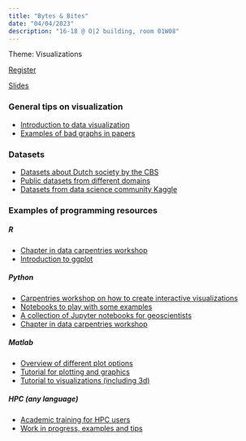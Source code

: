 ```yaml
---
title: "Bytes & Bites"
date: "04/04/2023"
description: "16-18 @ O|2 building, room 01W08"
---
```


Theme: Visualizations

[Register](https://vu-nl.libcal.com/event/4023149)

[Slides](04_April_23_visualizations.pdf)

### General tips on visualization
- [Introduction to data visualization](https://carpentries-incubator.github.io/intro-data-viz/)
- [Examples of bad graphs in papers](https://www.biostat.wisc.edu/~kbroman/topten_worstgraphs/)

### Datasets
- [Datasets about Dutch society by the CBS](https://opendata.cbs.nl/statline/#/CBS/en/navigatieScherm/thema)
- [Public datasets from different domains](https://github.com/awesomedata/awesome-public-datasets)
- [Datasets from data science community Kaggle](https://www.kaggle.com/datasets)

### Examples of programming resources

##### R
- [Chapter in data carpentries workshop](https://datacarpentry.org/R-ecology-lesson/04-visualization-ggplot2.html)
- [Introduction to ggplot](https://stulp.gmw.rug.nl/ggplotworkshop/ggplotquick.html)

##### Python
- [Carpentries workshop on how to create interactive visualizations](https://carpentries-incubator.github.io/python-interactive-data-visualizations/)
- [Notebooks to play with some examples](https://mybinder.org/v2/gh/jgarciab/workshop_data_viz/HEAD)
- [A collection of Jupyter notebooks for geoscientists](https://github.com/pinshuai/jupyter-for-geoscience)
- [Chapter in data carpentries workshop](https://datacarpentry.org/python-ecology-lesson/08-putting-it-all-together/index.html)

##### Matlab
- [Overview of different plot options](https://nl.mathworks.com/help/matlab/creating_plots/types-of-matlab-plots.html)
- [Tutorial for plotting and graphics](https://www.tutorialspoint.com/matlab/matlab_plotting.htm)
- [Tutorial to visualizations (including 3d)](https://www.bu.edu/tech/support/research/training-consulting/online-tutorials/visualization-with-matlab/)

##### HPC (any language)
- [Academic training for HPC users](https://hpc-portal.eu/search/node?keys=visualization)
- [Work in progress, examples and tips](https://bazis.readthedocs.io/)
